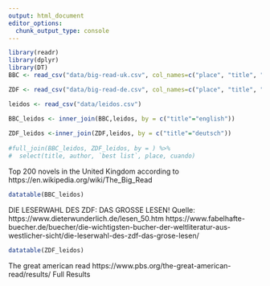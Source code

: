 ```yaml
---
output: html_document
editor_options: 
  chunk_output_type: console
---
```



```r
library(readr)
library(dplyr)
library(DT)
BBC <- read_csv("data/big-read-uk.csv", col_names=c("place", "title", "author", "best list"))
```


```r
ZDF <- read_csv("data/big-read-de.csv", col_names=c("place", "title", "author", "best list"))
```


```r
leidos <- read_csv("data/leidos.csv")

BBC_leidos <- inner_join(BBC,leidos, by = c("title"="english")) 
  
ZDF_leidos <-inner_join(ZDF,leidos, by = c("title"="deutsch")) 
  
#full_join(BBC_leidos, ZDF_leidos, by = ) %>%
#  select(title, author, `best list`, place, cuando) 
```

Top 200 novels in the United Kingdom according to https://en.wikipedia.org/wiki/The_Big_Read

```r

datatable(BBC_leidos)
```


DIE LESERWAHL DES ZDF: DAS GROSSE LESEN!
Quelle: 
https://www.dieterwunderlich.de/lesen_50.htm 
https://www.fabelhafte-buecher.de/buecher/die-wichtigsten-bucher-der-weltliteratur-aus-westlicher-sicht/die-leserwahl-des-zdf-das-grose-lesen/

```r
datatable(ZDF_leidos)

```

The great american read
https://www.pbs.org/the-great-american-read/results/
Full Results
